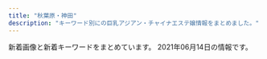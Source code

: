 ```yaml
---
title: "秋葉原・神田"
description: "キーワード別にの巨乳アジアン・チャイナエステ嬢情報をまとめました。"
---
```


新着画像と新着キーワードをまとめています。
2021年06月14日の情報です。

<DmmAffiliateIns />
<KeywordTable
  shops={
    [
    {
        "url": "http://yu-ai.work/",
        "img_links": [
            "http://yu-ai.work/img/st12.jpg",
            "http://yu-ai.work/img/sta23.jpg",
            "http://yu-ai.work/img/st012.jpg",
            "http://yu-ai.work/img/sta19.jpg",
            "http://yu-ai.work/img/st00022.jpg",
            "http://yu-ai.work/sp/img/tit.jpg",
            "http://yu-ai.work/sp/img/acc3.jpg",
            "http://yu-ai.work/sp/img/t-t.jpg",
            "http://yu-ai.work/sp/img/sta9.jpg",
            "http://yu-ai.work/img/sc23.jpg",
            "http://yu-ai.work/sp/img/nos.jpg",
            "http://yu-ai.work/img/sta20.jpg",
            "http://yu-ai.work/sp/img/t-s.jpg",
            "http://yu-ai.work/sp/img/sta26.jpg",
            "http://yu-ai.work/img/st26.jpg",
            "http://yu-ai.work/img/st25.jpg",
            "http://yu-ai.work/img/st018.jpg",
            "http://yu-ai.work/sp/img/acc1.jpg",
            "http://yu-ai.work/img/sta12.jpg",
            "http://yu-ai.work/img/sc24.jpg",
            "http://yu-ai.work/img/sta26.jpg",
            "http://yu-ai.work/img/st9.jpg",
            "http://yu-ai.work/img/sta24.jpg",
            "http://yu-ai.work/img/st22.jpg",
            "http://yu-ai.work/img/st20.jpg",
            "http://yu-ai.work/img/st019.jpg",
            "http://yu-ai.work/sp/img/t-o.jpg",
            "http://yu-ai.work/sp/img/time.jpg",
            "http://yu-ai.work/sp/img/tel.jpg",
            "http://yu-ai.work/img/st0018.jpg",
            "http://yu-ai.work/sp/img/add.jpg",
            "http://yu-ai.work/sp/img/sta19.jpg",
            "http://yu-ai.work/img/st19.jpg",
            "http://yu-ai.work/img/sc22.jpg",
            "http://yu-ai.work/img/sc20.jpg",
            "http://yu-ai.work/img/sta18.jpg",
            "http://yu-ai.work/img/st10.jpg",
            "http://yu-ai.work/sp/img/sys.jpg",
            "http://yu-ai.work/img/sc9.jpg",
            "http://yu-ai.work/sp/img/p18.jpg",
            "http://yu-ai.work/img/st020.jpg",
            "http://yu-ai.work/img/st09.jpg",
            "http://yu-ai.work/sp/img/sta25.jpg",
            "http://yu-ai.work/sp/img/p24.jpg",
            "http://yu-ai.work/sp/img/t-r.jpg",
            "http://yu-ai.work/img/st010.jpg",
            "http://yu-ai.work/img/sc19.jpg",
            "http://yu-ai.work/img/st0012.jpg",
            "http://yu-ai.work/img/sta9.jpg",
            "http://yu-ai.work/img/nos.jpg",
            "http://yu-ai.work/img/sc18.jpg",
            "http://yu-ai.work/sp/img/pc.jpg",
            "http://yu-ai.work/sp/img/t-a.jpg",
            "http://yu-ai.work/sp/img/sta20.jpg",
            "http://yu-ai.work/img/sta10.jpg",
            "http://yu-ai.work/sp/img/info.jpg",
            "http://yu-ai.work/img/head.jpg",
            "http://yu-ai.work/sp/img/p25.jpg",
            "http://yu-ai.work/img/st18.jpg",
            "http://yu-ai.work/img/acc3.jpg",
            "http://yu-ai.work/img/sta22.jpg",
            "http://yu-ai.work/sp/img/sta24.jpg",
            "http://yu-ai.work/img/fla.jpg",
            "http://yu-ai.work/img/st0022.jpg",
            "http://yu-ai.work/sp/img/pic.jpg",
            "http://yu-ai.work/img/sc12.jpg",
            "http://yu-ai.work/img/acc2.jpg",
            "http://yu-ai.work/img/st23.jpg",
            "http://yu-ai.work/sp/img/sta23.jpg",
            "http://yu-ai.work/img/sc26.jpg",
            "http://yu-ai.work/img/st022.jpg",
            "http://yu-ai.work/sp/img/sta10.jpg",
            "http://yu-ai.work/img/sta25.jpg",
            "http://yu-ai.work/sp/img/acc2.jpg",
            "http://yu-ai.work/img/acc1.jpg",
            "http://yu-ai.work/sp/img/sta22.jpg",
            "http://yu-ai.work/img/botton.jpg",
            "http://yu-ai.work/img/st24.jpg",
            "http://yu-ai.work/sp/img/cam.jpg",
            "http://yu-ai.work/img/men-es-ran.jpg",
            "http://yu-ai.work/sp/img/sta18.jpg",
            "http://yu-ai.work/img/sc10.jpg",
            "http://yu-ai.work/sp/img/botton.jpg",
            "http://yu-ai.work/sp/img/sta12.jpg",
            "http://yu-ai.work/img/sc25.jpg",
            "http://yu-ai.work/sp/img/p26.jpg",
            "http://yu-ai.work/img/st009.jpg"
        ],
        "keywords": {
            "86": 5,
            "84": 6,
            "C": 27,
            "D": 20,
            "85": 18,
            "87": 3,
            "F": 1,
            "89": 1,
            "E": 3
        },
        "station": "JR\u79cb\u8449\u539f\u99c5\u662d\u548c\u901a\u308a\u53e3",
        "name": "\u7652\u611b"
    },
    {
        "name": "Ainsel\u30fb\u30a8\u30a4\u30f3\u30bb\u30eb",
        "url": "http://ainsel.tyo.ac/",
        "keywords": {},
        "img_links": [],
        "station": "JR\u6d45\u8349\u6a4b\u99c5\u6771\u53e3"
    },
    {
        "keywords": {
            "88": 3,
            "E": 7,
            "86": 3,
            "87": 6,
            "C": 20,
            "85": 2,
            "D": 7,
            "84": 3
        },
        "url": "http://yume-massage.info/",
        "station": "\u6d45\u8349\u6a4b\u99c5",
        "img_links": [
            "http://yume-massage.info/sp/img/sys.jpg",
            "http://yume-massage.info/img/st8.jpg",
            "http://yume-massage.info/img/mo.png",
            "http://yume-massage.info/sp/img/p-9.jpg",
            "http://yume-massage.info/img/st6.jpg",
            "http://yume-massage.info/img/st7.jpg",
            "http://yume-massage.info/sp/img/info.jpg",
            "http://yume-massage.info/img/st2.jpg",
            "http://yume-massage.info/sp/img/time.jpg",
            "http://yume-massage.info/img/sta7.jpg",
            "http://yume-massage.info/sp/img/s8.jpg",
            "http://yume-massage.info/img/st9.jpg",
            "http://yume-massage.info/img/st5.jpg",
            "http://yume-massage.info/img/sta4.jpg",
            "http://yume-massage.info/img/st4.jpg",
            "http://yume-massage.info/img/st3.jpg",
            "http://yume-massage.info/sp/img/t-r.jpg",
            "http://yume-massage.info/sp/img/botton.jpg",
            "http://yume-massage.info/img/head.jpg",
            "http://yume-massage.info/sp/img/cam.jpg",
            "http://yume-massage.info/img/s9.jpg",
            "http://yume-massage.info/img/sta6.jpg",
            "http://yume-massage.info/sp/img/s1.jpg",
            "http://yume-massage.info/sp/img/t-t.jpg",
            "http://yume-massage.info/img/st06.jpg",
            "http://yume-massage.info/sp/img/t-a.jpg",
            "http://yume-massage.info/img/st1.jpg",
            "http://yume-massage.info/sp/img/p-6.jpg",
            "http://yume-massage.info/img/s7.jpg",
            "http://yume-massage.info/img/sta1.jpg",
            "http://yume-massage.info/img/s10.jpg",
            "http://yume-massage.info/img/r9.jpg",
            "http://yume-massage.info/img/botton.jpg",
            "http://yume-massage.info/img/s8.jpg",
            "http://yume-massage.info/img/s1.jpg",
            "http://yume-massage.info/img/nos.jpg",
            "http://yume-massage.info/sp/img/s9.jpg",
            "http://yume-massage.info/img/sta9.jpg",
            "http://yume-massage.info/sp/img/add.jpg",
            "http://yume-massage.info/img/s6.jpg",
            "http://yume-massage.info/sp/img/s10.jpg",
            "http://yume-massage.info/sp/img/tel.jpg",
            "http://yume-massage.info/img/sta10.jpg",
            "http://yume-massage.info/img/s4.jpg",
            "http://yume-massage.info/sp/img/p-10.jpg",
            "http://yume-massage.info/sp/img/pc.jpg",
            "http://yume-massage.info/sp/img/s4.jpg",
            "http://yume-massage.info/sp/img/t-s.jpg",
            "http://yume-massage.info/sp/img/s6.jpg",
            "http://yume-massage.info/img/head2.jpg",
            "http://yume-massage.info/sp/img/pic.jpg",
            "http://yume-massage.info/sp/img/s7.jpg",
            "http://yume-massage.info/img/sta8.jpg",
            "http://yume-massage.info/img/st10.jpg",
            "http://yume-massage.info/sp/img/kan.jpg",
            "http://yume-massage.info/img/xmas.png",
            "http://yume-massage.info/sp/img/tit.jpg",
            "http://yume-massage.info/sp/img/t-o.jpg",
            "http://yume-massage.info/img/kan.jpg",
            "http://yume-massage.info/sp/img/add2.jpg"
        ],
        "name": "\u5922"
    },
    {
        "name": "\u795e\u7530\u5b66\u5712",
        "keywords": {
            "89": 1,
            "C": 3,
            "88": 2,
            "87": 1,
            "D": 2,
            "90": 1
        },
        "img_links": [
            "http://junpuadmin.jpest.net/uploads/2021/03/3-1.jpeg",
            "http://junpuadmin.jpest.net/uploads/2021/03/2.jpeg",
            "http://junpuadmin.jpest.net/uploads/2021/04/553AF37D-7AB5-42D8-81C8-0BFF8A42C3A0-e1619497784482.jpeg",
            "http://junpuadmin.jpest.net/uploads/2021/03/5.jpeg",
            "http://junpuadmin.jpest.net/uploads/2021/03/641F6A7D-7990-40AA-AE7C-380F7849AD7D-e1617202823729.jpeg",
            "http://junpuadmin.jpest.net/uploads/2021/04/FF662B56-20CE-482B-9517-98A6DB2CC26A-e1619497814830.jpeg",
            "http://junpuadmin.jpest.net/uploads/2021/03/4.jpeg",
            "http://junpu.jpest.net/images/tt.jpg",
            "http://junpuadmin.jpest.net/uploads/2021/04/5958DE27-066A-4782-B520-C093141DC898.jpeg",
            "http://junpuadmin.jpest.net/uploads/2021/03/6.jpeg",
            "http://junpu.jpest.net/images/telhead.jpg",
            "http://junpu.jpest.net/images/tiao.jpg",
            "http://junpuadmin.jpest.net/uploads/2021/03/7.jpeg",
            "http://junpuadmin.jpest.net/uploads/2021/05/CA1470F1-778B-4224-B6DC-D7AEF7F2CD8C-e1620652051444.jpeg",
            "http://junpu.jpest.net/images/footer.jpg",
            "http://junpu.jpest.net/images/head.jpg",
            "http://junpuadmin.jpest.net/uploads/2021/05/7E5BBF8A-03C2-400D-ADFB-CD31D0419175-e1620651829966.jpeg",
            "http://junpu.jpest.net/images/r4.jpg",
            "http://junpuadmin.jpest.net/uploads/2021/05/523D3BC3-8159-4983-A1AB-E39505943B34-e1620651804304.jpeg",
            "http://junpu.jpest.net/images/sys.png",
            "http://junpu.jpest.net/images/telb1.jpg",
            "http://junpu.jpest.net/images/b1.jpg",
            "http://junpuadmin.jpest.net/uploads/2021/03/9D21D2BE-93E6-4BA6-A5ED-CE87FADAEED5-e1617202846703.jpeg"
        ],
        "station": "JR\u795e\u7530\u99c5\u5317\u53e3",
        "url": "http://junpu.jpest.net/"
    },
    {
        "img_links": [
            "https://mizuno-koi.com/wp-content/uploads/2021/05/45678976mizunoko.jpg",
            "https://mizuno-koi.com/wp-content/uploads/2021/05/8761iyashinoizumi.jpg",
            "https://mizuno-koi.com/wp-content/uploads/2019/12/21mizunoko.jpg",
            "https://mizuno-koi.com/wp-content/uploads/2021/06/2111mizunoko.jpg",
            "https://mizuno-koi.com/wp-content/themes/este/img/top-img01a.png",
            "https://mizuno-koi.com/wp-content/uploads/2019/12/121mizunoko.jpg",
            "https://mizuno-koi.com/wp-content/themes/este/img/top-img03.png",
            "https://mizuno-koi.com/wp-content/themes/este/img/1.jpg",
            "https://mizuno-koi.com/wp-content/uploads/2019/04/4567mizunoko.jpg",
            "https://mizuno-koi.com/wp-content/themes/este/img/top-img02e.png",
            "https://mizuno-koi.com/wp-content/themes/este/img/top-img01b.png",
            "https://mizuno-koi.com/wp-content/uploads/2019/12/345678976mizunoko.jpg",
            "https://mizuno-koi.com/wp-content/uploads/2021/05/87652178mizunoko.jpg",
            "https://mizuno-koi.com/wp-content/uploads/2020/01/211mizunoko.jpg",
            "https://mizuno-koi.com/wp-content/uploads/2021/03/9876543mizunoko.jpg",
            "https://mizuno-koi.com/wp-content/themes/este/img/3.jpg",
            "https://mizuno-koi.com/wp-content/uploads/2021/03/32121mizunoko.jpg",
            "https://mizuno-koi.com/wp-content/themes/este/img/2.jpg",
            "https://mizuno-koi.com/wp-content/uploads/2019/06/WechatIMG506.jpeg",
            "https://mizuno-koi.com/wp-content/themes/este/img/top-img01.png",
            "https://mizuno-koi.com/wp-content/uploads/2021/03/2111mizunoko.jpg",
            "https://mizuno-koi.com/wp-content/uploads/2021/03/897261mizunoko.jpg",
            "https://mizuno-koi.com/wp-content/themes/este/img/call.png",
            "https://mizuno-koi.com/wp-content/uploads/2019/12/21897mizunoko.jpg",
            "https://mizuno-koi.com/wp-content/themes/este/img/tel_header.png",
            "https://mizuno-koi.com/wp-content/themes/este/img/tel_footer.png",
            "https://mizuno-koi.com/wp-content/themes/este/img/4.jpg",
            "https://mizuno-koi.com/wp-content/themes/este/img/top-img04.png"
        ],
        "station": "JR\u795e\u7530\u99c5\u5357\u53e3",
        "keywords": {
            "D": 28,
            "E": 7,
            "C": 7
        },
        "url": "https://mizuno-koi.com/",
        "name": "\u6c34\u306e\u604b"
    },
    {
        "name": "\u30d1\u30f3\u30c0\u30de\u30c3\u30b5\u30fc\u30b8",
        "station": "JR\u79cb\u8449\u539f\u99c5\u662d\u548c\u901a\u308a\u53e3",
        "keywords": {},
        "img_links": [
            "https://yumegokochi1.com/_src/49451714/img20200920211111185467.png",
            "https://yumegokochi1.com/_src/49451710/gettyimages-1124713982.jpg",
            "https://yumegokochi1.com/_src/49451704/img20200921221149975618.png",
            "https://yumegokochi1.com/_src/49800727/1.jpg",
            "https://yumegokochi1.com/_src/49451694/img20200920141422782540.png",
            "https://yumegokochi1.com/_src/49451708/img20200921221149975618.png",
            "https://yumegokochi1.com/_src/55217505/2c753258-4b4a-4436-bb01-dddebc1a6933.jpg",
            "https://yumegokochi1.com/_src/49801147/1.jpg",
            "https://yumegokochi1.com/_src/49451751/s__37707790.jpg",
            "https://yumegokochi1.com/_src/53271233/hinamatsuri.png",
            "https://yumegokochi1.com/_src/49451706/img20200921221149975618.png",
            "https://yumegokochi1.com/_src/49451698/img20200920211111185467.png",
            "https://yumegokochi1.com/_src/49451762/9dfc3519-db15-4421-9d5a-72bca41cf758.jpg",
            "https://yumegokochi1.com/_src/49451739/s__37322773.jpg",
            "https://yumegokochi1.com/_src/55217511/0c95e25e-714f-4694-8eef-4c2b56b7b26d.jpg",
            "https://yumegokochi1.com/_src/49451712/gettyimages-1124713982.jpg",
            "https://yumegokochi1.com/_src/49451690/tel.png",
            "https://yumegokochi1.com/_src/55217503/426fd58b-9de8-45c4-a8e1-43f1d9723af9.jpg",
            "https://yumegokochi1.com/_src/55217501/6990384c-3515-4833-8cda-d2f79c2cc75a.jpg",
            "https://yumegokochi1.com/_src/55217509/1195bb54-42ae-4ce1-a948-abcf52be2a7c.jpg",
            "https://yumegokochi1.com/_src/55217507/214f3b06-7a93-4435-b67c-653f20247784.jpg",
            "https://yumegokochi1.com/_src/49451804/9dfc3519-db15-4421-9d5a-72bca41cf758.jpg",
            "https://yumegokochi1.com/_src/49451725/img20200920211111185467.png"
        ],
        "url": "https://yumegokochi1.com/"
    },
    {
        "station": "JR\u6d45\u8349\u6a4b\u99c5\u6771\u53e3",
        "keywords": {
            "C": 19,
            "87": 5,
            "D": 10,
            "86": 4,
            "85": 1,
            "F": 1,
            "84": 1
        },
        "url": "http://x-akb.info/",
        "name": "AKB",
        "img_links": [
            "http://x-akb.info/img/p-49.jpg",
            "http://x-akb.info/img/st44.jpg",
            "http://x-akb.info/img/p-35.jpg",
            "http://x-akb.info/img/p-46.jpg",
            "http://x-akb.info/img/st50.jpg",
            "http://x-akb.info/img/p-45.jpg",
            "http://x-akb.info/img/st0035.jpg",
            "http://x-akb.info/img/st34.jpg",
            "http://x-akb.info/img/st46.jpg",
            "http://x-akb.info/img/st42.jpg",
            "http://x-akb.info/img/st45.jpg",
            "http://x-akb.info/img/p-36.jpg",
            "http://x-akb.info/img/st36.jpg",
            "http://x-akb.info/img/nos.jpg",
            "http://x-akb.info/img/p-50.jpg",
            "http://x-akb.info/img/bottom.png",
            "http://x-akb.info/img/t1.jpg",
            "http://x-akb.info/img/mo.png",
            "http://x-akb.info/img/p-40.jpg",
            "http://x-akb.info/img/p-43.jpg",
            "http://asakusabashi.analytics.qlook.net/counter.png",
            "http://x-akb.info/img/st0043.jpg",
            "http://x-akb.info/img/st043.jpg",
            "http://x-akb.info/img/st49.jpg",
            "http://x-akb.info/img/t3.jpg",
            "http://x-akb.info/img/st40.jpg",
            "http://x-akb.info/img/t2.jpg",
            "http://x-akb.info/img/st35.jpg",
            "http://x-akb.info/img/st035.jpg",
            "http://x-akb.info/img/p-42.jpg",
            "http://x-akb.info/img/p-34.jpg",
            "http://x-akb.info/img/p-44.jpg"
        ]
    },
    {
        "station": "JR\u795e\u7530\u99c5\u6771\u53e3",
        "url": "http://k-cocoro.co/",
        "keywords": {
            "E": 2,
            "D": 3
        },
        "name": "COCORO",
        "img_links": [
            "http://k-cocoro.co/images/nei_01.png",
            "http://k-cocoro.co/images/itigo2.jpg",
            "http://k-cocoro.co/images/right_bottom.png",
            "http://k-cocoro.co/images/itigo1.jpg",
            "http://k-cocoro.co/images/shishu_01.jpg",
            "http://k-cocoro.co/images/001.jpg",
            "http://k-cocoro.co/images/girl_top.png",
            "http://k-cocoro.co/images/girl_03.png",
            "http://k-cocoro.co/images/pagetop.png",
            "http://k-cocoro.co/images/rika.jpg",
            "http://k-cocoro.co/images/shishu_03.jpg",
            "http://k-cocoro.co/images/tite-staff.png",
            "http://k-cocoro.co/images/remo.jpg",
            "http://k-cocoro.co/images/yui.jpg",
            "http://k-cocoro.co/images/mail.png",
            "http://k-cocoro.co/images/004.jpg",
            "http://k-cocoro.co/images/003.jpg",
            "http://k-cocoro.co/images/news_top.jpg",
            "http://k-cocoro.co/images/shishu_02.jpg",
            "http://k-cocoro.co/images/girl_01.png",
            "http://k-cocoro.co/images/002.jpg",
            "http://k-cocoro.co/images/tite-magazine.png",
            "http://k-cocoro.co/images/nei_03.png",
            "http://k-cocoro.co/images/s2.jpg",
            "http://k-cocoro.co/images/girlx_top.png",
            "http://k-cocoro.co/images/noimage.jpg",
            "http://k-cocoro.co/images/mya.jpg",
            "http://k-cocoro.co/images/yu.jpg",
            "http://k-cocoro.co/images/right_top.png",
            "http://k-cocoro.co/images/ss.jpg",
            "http://k-cocoro.co/images/grande.jpg"
        ]
    },
    {
        "url": "http://yuri.es-relax.info/",
        "name": "\u767e\u5408",
        "img_links": [
            "http://yuri.es-relax.info/gals/riri1.jpg",
            "http://yuri.es-relax.info/images/info3.png",
            "http://yuri.es-relax.info/images/nao1.jpg",
            "http://yuri.es-relax.info/images/info5.jpg",
            "http://yuri.es-relax.info/images/nana1.jpg",
            "http://yuri.es-relax.info/images/hana1.jpg",
            "http://yuri.es-relax.info/gals/mimi1.jpg",
            "http://yuri.es-relax.info/gals/yuki1.jpg",
            "http://yuri.es-relax.info/images/sayuri1.jpg",
            "http://yuri.es-relax.info/images/bg_header.jpg",
            "http://yuri.es-relax.info/images/yuyu1.jpg"
        ],
        "station": "JR\u795e\u7530\u99c5\u6771\u53e3",
        "keywords": {
            "D": 12,
            "88": 2,
            "86": 14
        }
    },
    {
        "keywords": {
            "88": 2,
            "86": 7,
            "87": 1,
            "F": 2,
            "D": 2,
            "E": 5,
            "G": 1
        },
        "name": "\u82b1\u6c34\u6728",
        "url": "http://xn--vckg5a9gugx77p8s4b.biz/",
        "img_links": [
            "http://xn--vckg5a9gugx77p8s4b.biz/images/cg091.jpg",
            "http://xn--vckg5a9gugx77p8s4b.biz/images/line.png",
            "http://xn--vckg5a9gugx77p8s4b.biz/images/cg051.jpg",
            "http://xn--vckg5a9gugx77p8s4b.biz/images/t3.jpg",
            "http://xn--vckg5a9gugx77p8s4b.biz/images/act.jpg",
            "http://xn--vckg5a9gugx77p8s4b.biz/images/ltb.jpg",
            "http://xn--vckg5a9gugx77p8s4b.biz/images/cg01.jpg",
            "http://xn--vckg5a9gugx77p8s4b.biz/images/t5.jpg",
            "http://xn--vckg5a9gugx77p8s4b.biz/images/ret1.jpg",
            "http://xn--vckg5a9gugx77p8s4b.biz/images/cg101.jpg",
            "http://xn--vckg5a9gugx77p8s4b.biz/images/no.png",
            "http://xn--vckg5a9gugx77p8s4b.biz/images/cg02.jpg",
            "http://xn--vckg5a9gugx77p8s4b.biz/images/t4.jpg",
            "http://xn--vckg5a9gugx77p8s4b.biz/images/m20.jpg",
            "http://xn--vckg5a9gugx77p8s4b.biz/images/m40.jpg",
            "http://xn--vckg5a9gugx77p8s4b.biz/images/cg04.jpg",
            "http://xn--vckg5a9gugx77p8s4b.biz/images/t1.jpg",
            "http://xn--vckg5a9gugx77p8s4b.biz/images/m10.jpg",
            "http://xn--vckg5a9gugx77p8s4b.biz/images/top.jpg",
            "http://xn--vckg5a9gugx77p8s4b.biz/images/cg03.jpg",
            "http://xn--vckg5a9gugx77p8s4b.biz/images/cg09.jpg",
            "http://xn--vckg5a9gugx77p8s4b.biz/images/cg07.jpg",
            "http://xn--vckg5a9gugx77p8s4b.biz/images/cg10.jpg",
            "http://xn--vckg5a9gugx77p8s4b.biz/images/cg08.jpg",
            "http://xn--vckg5a9gugx77p8s4b.biz/images/rot.jpg",
            "http://xn--vckg5a9gugx77p8s4b.biz/images/cg041.jpg",
            "http://xn--vckg5a9gugx77p8s4b.biz/images/ret.jpg",
            "http://xn--vckg5a9gugx77p8s4b.biz/images/t2.jpg",
            "http://xn--vckg5a9gugx77p8s4b.biz/images/cg061.jpg",
            "http://xn--vckg5a9gugx77p8s4b.biz/images/cg081.jpg",
            "http://xn--vckg5a9gugx77p8s4b.biz/images/cg05.jpg",
            "http://xn--vckg5a9gugx77p8s4b.biz/images/m30.jpg",
            "http://xn--vckg5a9gugx77p8s4b.biz/images/m60.jpg",
            "http://xn--vckg5a9gugx77p8s4b.biz/images/cg021.jpg",
            "http://xn--vckg5a9gugx77p8s4b.biz/images/cg06.jpg",
            "http://xn--vckg5a9gugx77p8s4b.biz/images/fla.jpg",
            "http://xn--vckg5a9gugx77p8s4b.biz/images/lab.jpg",
            "http://xn--vckg5a9gugx77p8s4b.biz/images/m50.jpg"
        ],
        "station": "JR\u79cb\u8449\u539f\u99c5\u662d\u548c\u901a\u308a\u53e3"
    },
    {
        "keywords": {
            "88": 4,
            "85": 9,
            "D": 10,
            "H": 1,
            "87": 6,
            "86": 4,
            "C": 26,
            "F": 4,
            "E": 2,
            "91": 3
        },
        "name": "\u5143\u6c17\u5802\uff5e\u3052\u3093\u304d\u3069\u3046\uff5e",
        "url": "http://genkidou.work/",
        "station": "JR\u795e\u7530\u99c5\u897f\u53e3",
        "img_links": [
            "http://genkidou.work/sp/img/acc5.jpg",
            "http://genkidou.work/img/botton.jpg",
            "http://genkidou.work/sp/img/st11.jpg",
            "http://genkidou.work/sp/img/tit.jpg",
            "http://genkidou.work/img/sta28.jpg",
            "http://genkidou.work/sp/img/st6.jpg",
            "http://genkidou.work/img/sta27.jpg",
            "http://genkidou.work/img/sta30.jpg",
            "http://genkidou.work/sp/img/acc1.jpg",
            "http://genkidou.work/img/sta23.jpg",
            "http://genkidou.work/sp/img/st20.jpg",
            "http://genkidou.work/sp/img/time.jpg",
            "http://genkidou.work/sp/img/botton.jpg",
            "http://genkidou.work/img/sta6.jpg",
            "http://genkidou.work/sp/img/koko_234x60.png",
            "http://genkidou.work/img/s2.jpg",
            "http://genkidou.work/img/sta10.jpg",
            "http://genkidou.work/img/st22.jpg",
            "http://genkidou.work/img/koko_468x60.png",
            "http://genkidou.work/sp/img/t-t.jpg",
            "http://genkidou.work/sp/img/st30.jpg",
            "http://genkidou.work/sp/img/acc3.jpg",
            "http://genkidou.work/img/s5.jpg",
            "http://genkidou.work/img/fla-3.jpg",
            "http://genkidou.work/img/body2.jpg",
            "http://genkidou.work/img/fla.jpg",
            "http://genkidou.work/img/acc1.jpg",
            "http://genkidou.work/img/st30.jpg",
            "http://genkidou.work/sp/img/acc2.jpg",
            "http://genkidou.work/sp/img/t-s.jpg",
            "http://genkidou.work/img/mo.png",
            "http://genkidou.work/img/sta22.jpg",
            "http://genkidou.work/img/st16.jpg",
            "http://genkidou.work/img/st2.jpg",
            "http://genkidou.work/img/st0011.jpg",
            "http://genkidou.work/img/acc3.jpg",
            "http://genkidou.work/img/s1.jpg",
            "http://genkidou.work/sp/img/t-a.jpg",
            "http://genkidou.work/sp/img/t-r.jpg",
            "http://genkidou.work/sp/img/cam.jpg",
            "http://genkidou.work/img/acc6.jpg",
            "http://genkidou.work/sp/img/st23.jpg",
            "http://genkidou.work/img/s4.jpg",
            "http://genkidou.work/sp/img/sch.jpg",
            "http://genkidou.work/img/acc2.jpg",
            "http://genkidou.work/sp/img/p28.jpg",
            "http://genkidou.work/img/nos.jpg",
            "http://genkidou.work/sp/img/add.jpg",
            "http://genkidou.work/img/st010.jpg",
            "http://genkidou.work/img/sta11.jpg",
            "http://genkidou.work/sp/img/p27.jpg",
            "http://genkidou.work/img/acc4.jpg",
            "http://genkidou.work/sp/img/st10.jpg",
            "http://genkidou.work/sp/img/sys.jpg",
            "http://genkidou.work/sp/img/st28.jpg",
            "http://genkidou.work/img/st27.jpg",
            "http://genkidou.work/img/st6.jpg",
            "http://genkidou.work/sp/img/t-o.jpg",
            "http://genkidou.work/sp/img/st2.jpg",
            "http://genkidou.work/sp/img/st16.jpg",
            "http://genkidou.work/img/sta20.jpg",
            "http://genkidou.work/img/fla-1.jpg",
            "http://genkidou.work/img/head.jpg",
            "http://genkidou.work/img/fla-2.jpg",
            "http://genkidou.work/img/acc5.jpg",
            "http://genkidou.work/sp/img/info.jpg",
            "http://genkidou.work/sp/img/acc4.jpg",
            "http://genkidou.work/sp/img/acc6.jpg",
            "http://genkidou.work/img/st28.jpg",
            "http://genkidou.work/sp/img/pic.jpg",
            "http://genkidou.work/sp/img/st22.jpg",
            "http://genkidou.work/img/sta2.jpg",
            "http://genkidou.work/sp/img/p10.jpg",
            "http://genkidou.work/img/sta16.jpg",
            "http://genkidou.work/img/st20.jpg",
            "http://genkidou.work/img/st23.jpg",
            "http://genkidou.work/sp/img/pc.jpg",
            "http://genkidou.work/sp/img/st27.jpg",
            "http://genkidou.work/img/st011.jpg",
            "http://genkidou.work/sp/img/tel.jpg"
        ]
    },
    {
        "name": "\u5065\u5eb7\u574a",
        "img_links": [
            "http://kenkoubo.link/wp-content/themes/template-salon2/images/05.jpg",
            "http://kenkoubo.link/wp-content/themes/template-salon2/images/camp-bnr3.png",
            "http://kenkoubo.link/wp-content/uploads/2017/03/05.jpg",
            "http://kenkoubo.link/wp-content/uploads/2021/03/ayaka_01-250x375.jpeg",
            "http://kenkoubo.link/wp-content/uploads/2017/03/08-250x375.jpg",
            "http://kenkoubo.link/wp-content/themes/template-salon2/images/info.png",
            "http://kenkoubo.link/wp-content/uploads/2017/03/03-1-250x375.jpg",
            "http://kenkoubo.link/wp-content/uploads/2017/03/05-1-250x375.jpg",
            "http://kenkoubo.link/wp-content/uploads/2021/03/ayaka_01-900x1201.jpeg",
            "http://es-tsudanuma.com/wp-content/uploads/2016/10/massage-de_88_31.jpg",
            "https://www.mens-anavi.com/img/mens-esthe1.png",
            "http://kenkoubo.link/wp-content/uploads/2019/05/rin_image_1_syusei-900x1600.jpeg",
            "http://kenkoubo.link/wp-content/themes/template-salon2/images/camp-bnr4.png",
            "http://kenkoubo.link/wp-content/uploads/2019/05/ai_image_1_syusei-900x1600.jpeg",
            "http://kenkoubo.link/wp-content/themes/template-salon2/images/info2.png",
            "http://kenkoubo.link/wp-content/uploads/2021/03/ayaka_4.jpeg",
            "http://kenkoubo.link/wp-content/themes/template-salon2/images/03.jpg",
            "http://kenkoubo.link/wp-content/themes/template-salon2/images/pickup-frame.png",
            "http://kenkoubo.link/wp-content/uploads/2020/11/yuko_image_syusei-1.jpg",
            "http://kenkoubo.link/wp-content/uploads/2017/03/09.jpg",
            "http://kenkoubo.link/wp-content/themes/template-salon2/images/08.jpg",
            "http://kenkoubo.link/wp-content/uploads/2017/03/03-1.jpg",
            "http://kenkoubo.link/wp-content/themes/template-salon2/images/camp-bnr2.png",
            "http://kenkoubo.link/wp-content/themes/template-salon2/images/pickup-ttl.png",
            "http://kenkoubo.link/wp-content/themes/template-salon2/images/slider1.jpg",
            "http://kenkoubo.link/wp-content/uploads/2017/03/05a.jpg",
            "http://kenkoubo.link/wp-content/themes/template-salon2/images/telm.png",
            "http://kenkoubo.link/wp-content/uploads/2019/05/ai_image_1_syusei-250x375.jpeg",
            "http://kenkoubo.link/wp-content/uploads/2017/03/07-1.jpg",
            "http://kenkoubo.link/wp-content/uploads/2017/03/08.jpg",
            "http://kenkoubo.link/wp-content/uploads/2017/03/05-1.jpg",
            "http://kenkoubo.link/wp-content/uploads/2021/03/ayaka_4-300x400.jpeg",
            "http://kenkoubo.link/wp-content/uploads/2019/05/rin_image_1_syusei-250x375.jpeg",
            "http://kenkoubo.link/wp-content/themes/template-salon2/images/news-ttl.png",
            "http://kenkoubo.link/wp-content/themes/template-salon2/images/camp-bnr.png",
            "http://kenkoubo.link/wp-content/uploads/2020/11/yuko_image_syusei-1-250x375.jpg",
            "http://kenkoubo.link/wp-content/uploads/2017/03/08-2.jpg",
            "http://kenkoubo.link/wp-content/uploads/2017/03/08a.jpg"
        ],
        "url": "http://kenkoubo.link",
        "station": "JR\u795e\u7530\u99c5\u5317\u53e3",
        "keywords": {
            "85": 2,
            "90": 2,
            "88": 4,
            "89": 4,
            "D": 6,
            "86": 2,
            "C": 8
        }
    },
    {
        "name": "\u6e29",
        "keywords": {
            "C": 33,
            "F": 39,
            "\u4e73": 7,
            "\u5de8\u4e73": 7
        },
        "img_links": [
            "https://kanda-on.work/images/st/st_rio.jpg",
            "https://kanda-on.work/images/top_campaign.jpg",
            "https://kanda-on.work/images/st/st_akira.jpg",
            "https://kanda-on.work/images/top2.png",
            "https://kanda-on.work/images/st/st_rara.jpg",
            "https://kanda-on.work/images/st/st_mika2.jpg",
            "https://kanda-on.work/images/st/st_ruka.jpg",
            "https://kanda-on.work/images/st/st_ruru.jpg",
            "https://kanda-on.work/images/st/st_yuzuki.jpg",
            "https://kanda-on.work/images/st/st_koko.jpg",
            "https://kanda-on.work/images/st/st_arisa.jpg",
            "https://kanda-on.work/images/top.png",
            "https://kanda-on.work/images/st/st_mina.jpg",
            "https://kanda-on.work/images/st/st_kiki.jpg",
            "https://kanda-on.work/images/st/st_natsuko.jpg",
            "https://kanda-on.work/images/st/st_moe.jpg",
            "https://kanda-on.work/images/st/st_mika.jpg",
            "https://kanda-on.work/images/st/st_kana.jpg",
            "https://kanda-on.work/images/st/st_rara2.jpg",
            "https://kanda-on.work/images/st/st_yuki.jpg",
            "https://kanda-on.work/images/st/st_ayumi.jpg",
            "https://kanda-on.work/images/st/st_miki.jpg",
            "https://kanda-on.work/images/st/st_kaori.jpg",
            "https://kanda-on.work/images/top_campaign_bottom.jpg",
            "https://kanda-on.work/images/st/st_lemon.jpg",
            "https://kanda-on.work/images/st/st_saya.jpg",
            "https://kanda-on.work/images/st/st_ringo.jpg",
            "https://kanda-on.work/images/st/st_haruka.jpg",
            "https://kanda-on.work/images/st/st_yuumi.jpg",
            "https://kanda-on.work/images/st/st_yuri.jpg"
        ],
        "station": "JR\u795e\u7530\u99c5\u897f\u53e3",
        "url": "https://kanda-on.work/"
    },
    {
        "station": "JR\u795e\u7530\u99c5\u6771\u53e3",
        "name": "\u604b\u306e\u82b1",
        "url": "http://kaede.tyo.cm/",
        "img_links": [
            "http://kaede.tyo.cm/photos/sites/15/2019/05/2019051510502494.jpg",
            "http://kaede.tyo.cm/photos/sites/15/2018/04/2018042103445537.jpg",
            "http://kaede.tyo.cm/photos/sites/15/2019/07/2019072310543855.jpg",
            "http://kaede.tyo.cm/photos/sites/15/2020/03/2020031613344696.jpg",
            "http://kaede.tyo.cm/photos/sites/15/2018/07/2018070602462928.jpg",
            "http://kaede.tyo.cm/images/room4.jpg",
            "http://kaede.tyo.cm/images/top.png",
            "http://kaede.tyo.cm/photos/sites/15/2018/01/2018013009203349.jpg",
            "http://kaede.tyo.cm/images/n3.png",
            "http://kaede.tyo.cm/images/s1.png",
            "http://kaede.tyo.cm/photos/sites/15/2017/11/2017112902394723.jpg",
            "http://kaede.tyo.cm/photos/sites/15/2019/08/201908031036100.jpg",
            "http://kaede.tyo.cm/photos/sites/15/2018/12/2018122510575438.jpg",
            "http://kaede.tyo.cm/photos/sites/15/2017/05/10.jpg",
            "http://kaede.tyo.cm/photos/sites/15/2019/08/201908021145272.jpg",
            "http://kaede.tyo.cm/photos/sites/15/2018/05/2018052602053211.jpg",
            "http://kaede.tyo.cm/photos/sites/15/2019/11/2019110102312976.jpg",
            "http://kaede.tyo.cm/images/s_news.png",
            "http://kaede.tyo.cm/images/room1.jpg",
            "http://kaede.tyo.cm/photos/sites/15/2018/03/2018032208244424.jpg",
            "http://kaede.tyo.cm/images/n1.jpg",
            "http://kaede.tyo.cm/photos/sites/15/2019/07/2019072218445895.jpg",
            "http://kaede.tyo.cm/images/s3.png",
            "http://kaede.tyo.cm/images/room3.jpg",
            "http://kaede.tyo.cm/photos/sites/15/2020/08/2020081913203996.jpg",
            "http://kaede.tyo.cm/photos/sites/15/2018/12/2018122510562151.jpg",
            "http://kaede.tyo.cm/images/s_staff.jpg",
            "http://kaede.tyo.cm/photos/sites/15/2018/03/2018031401333199.jpg",
            "http://kaede.tyo.cm/photos/sites/15/2017/04/03.jpg",
            "http://kaede.tyo.cm/photos/sites/15/2018/09/2018090301232862.jpg",
            "http://kaede.tyo.cm/images/mobile.png",
            "http://kaede.tyo.cm/images/room2.jpg",
            "http://kaede.tyo.cm/photos/sites/15/2018/06/2018060802410544.jpg",
            "http://kaede.tyo.cm/photos/sites/15/2019/01/2019012110352218.jpg",
            "http://kaede.tyo.cm/photos/sites/15/2017/04/8.jpg",
            "http://kaede.tyo.cm/photos/sites/15/2019/09/2019092410360674.jpg",
            "http://kaede.tyo.cm/photos/sites/15/2017/04/st4.jpg",
            "http://kaede.tyo.cm/photos/sites/15/2017/05/05.jpg",
            "http://kaede.tyo.cm/photos/sites/15/2017/12/2017121802123582.jpg",
            "http://kaede.tyo.cm/photos/sites/15/2018/09/2018092310253191.jpg",
            "http://kaede.tyo.cm/photos/sites/15/2018/07/201807050359241.jpg",
            "http://kaede.tyo.cm/photos/sites/15/2017/05/1.jpg",
            "http://kaede.tyo.cm/photos/sites/15/2018/12/2018122110282270.jpg",
            "http://kaede.tyo.cm/photos/sites/15/2018/10/2018101210462259.jpg",
            "http://kaede.tyo.cm/photos/sites/15/2019/11/2019110102312566.jpg",
            "http://kaede.tyo.cm/photos/sites/15/2018/07/2018071202180120.jpg",
            "http://kaede.tyo.cm/photos/sites/15/2018/12/2018122811325315.jpg",
            "http://kaede.tyo.cm/photos/sites/15/2017/03/298510852981895493.jpg",
            "http://kaede.tyo.cm/photos/sites/15/2017/07/\u5fae\u4fe1\u56fe\u7247_20170731133036.jpg",
            "http://kaede.tyo.cm/images/s_pick.png"
        ],
        "keywords": {
            "F": 1,
            "87": 5,
            "C": 2,
            "E": 4,
            "88": 2,
            "D": 21,
            "90": 1,
            "\u4e73": 1,
            "84": 2,
            "86": 13,
            "85": 5
        }
    },
    {
        "keywords": {
            "E": 4,
            "87": 4,
            "F": 2,
            "D": 14,
            "86": 12,
            "88": 2,
            "85": 8,
            "C": 38
        },
        "name": "\u8776",
        "station": "JR\u795e\u7530\u99c5\u897f\u53e3",
        "url": "http://chou-massage.work/",
        "img_links": [
            "http://chou-massage.work/img/acc.jpg",
            "http://chou-massage.work/sp/img/st15.jpg",
            "http://chou-massage.work/sp/img/acc.jpg",
            "http://chou-massage.work/sp/img/sta14.jpg",
            "http://chou-massage.work/img/fla-3.jpg",
            "http://chou-massage.work/sp/img/st12.jpg",
            "http://chou-massage.work/img/fla-1.jpg",
            "http://chou-massage.work/sp/img/sta1.jpg",
            "http://chou-massage.work/sp/img/st3.jpg",
            "http://chou-massage.work/img/st18.jpg",
            "http://chou-massage.work/sp/img/sta4.jpg",
            "http://chou-massage.work/img/botton.jpg",
            "http://chou-massage.work/sp/img/sta3.jpg",
            "http://chou-massage.work/img/st4.jpg",
            "http://chou-massage.work/sp/img/koko_468x60.png",
            "http://chou-massage.work/sp/img/st1.jpg",
            "http://chou-massage.work/img/sta2.jpg",
            "http://chou-massage.work/sp/img/mo.png",
            "http://chou-massage.work/img/sta1.jpg",
            "http://chou-massage.work/sp/img/st18.jpg",
            "http://chou-massage.work/sp/img/st14.jpg",
            "http://chou-massage.work/sp/img/st7.jpg",
            "http://chou-massage.work/img/koko_468x60.png",
            "http://chou-massage.work/img/st15.jpg",
            "http://chou-massage.work/img/sta3.jpg",
            "http://chou-massage.work/img/st7.jpg",
            "http://chou-massage.work/img/fla-2.jpg",
            "http://chou-massage.work/sp/img/sta12.jpg",
            "http://chou-massage.work/img/sta14.jpg",
            "http://chou-massage.work/img/st1.jpg",
            "http://chou-massage.work/img/sta12.jpg",
            "http://chou-massage.work/img/st2.jpg",
            "http://chou-massage.work/img/sta18.jpg",
            "http://chou-massage.work/sp/img/st4.jpg",
            "http://chou-massage.work/img/sta7.jpg",
            "http://chou-massage.work/sp/img/sta7.jpg",
            "http://chou-massage.work/img/sta15.jpg",
            "http://chou-massage.work/sp/img/sta18.jpg",
            "http://chou-massage.work/sp/img/fla-2.jpg",
            "http://chou-massage.work/img/mo.png",
            "http://chou-massage.work/sp/img/sta2.jpg",
            "http://chou-massage.work/sp/img/sta15.jpg",
            "http://chou-massage.work/img/st12.jpg",
            "http://chou-massage.work/sp/img/fla-1.jpg",
            "http://chou-massage.work/img/st14.jpg",
            "http://chou-massage.work/sp/img/botton.jpg",
            "http://chou-massage.work/img/sta4.jpg",
            "http://chou-massage.work/sp/img/fla-3.jpg",
            "http://chou-massage.work/img/st3.jpg",
            "http://chou-massage.work/sp/img/st2.jpg"
        ]
    },
    {
        "station": "JR\u795e\u7530\u99c5\u5317\u53e3",
        "name": "\u795e\u7530\u3089\u304f\u697d",
        "img_links": [
            "http://kanda.msa.jp/images/gallery/gallery_3.jpg",
            "http://kanda.msa.jp/images/gallery/gallery_2.jpg",
            "http://kanda.msa.jp/images/gallery/gallery_d.jpg",
            "http://kanda.msa.jp/images/staff_image/staff_05.jpg",
            "http://kanda.msa.jp/images/home/indnx_re.jpg",
            "http://kanda.msa.jp/images/staff_image/staff_06.jpg",
            "http://kanda.msa.jp/images/index_btm.jpg",
            "http://kanda.msa.jp/images/gallery/gallery_a.jpg",
            "http://kanda.msa.jp/images/top/top_05.jpg",
            "http://kanda.msa.jp/images/gallery/gallery_1.jpg",
            "http://kanda.msa.jp/images/staff_image/staff_02.jpg",
            "http://kanda.msa.jp/images/home/indnx_phone.jpg",
            "http://kanda.msa.jp/images/home/QR.png",
            "http://kanda.msa.jp/images/top/top_01.jpg",
            "http://kanda.msa.jp/images/staff_image/staff_03.jpg",
            "http://kanda.msa.jp/images/gallery/gallery_c.jpg",
            "http://kanda.msa.jp/images/top/top_08.png",
            "http://kanda.msa.jp/images/home/indnx_sale.png",
            "http://kanda.msa.jp/images/gallery/gallery_b.jpg",
            "http://kanda.msa.jp/images/top/top_04.jpg",
            "http://kanda.msa.jp/images/home/top.jpg",
            "http://kanda.msa.jp/images/top/top_03.jpg",
            "http://kanda.msa.jp/images/home/indnx_qr.jpg",
            "http://kanda.msa.jp/images/top/top_02.jpg",
            "http://kanda.msa.jp/images/gallery/gallery_4.jpg",
            "http://kanda.msa.jp/images/staff_image/staff_01.jpg",
            "http://kanda.msa.jp/images/top/top_06.jpg",
            "http://kanda.msa.jp/images/flash_b.jpg",
            "http://kanda.msa.jp/images/flash_a.jpg"
        ],
        "keywords": {},
        "url": "http://kanda.msa.jp/"
    },
    {
        "name": "\u8336\u8336",
        "keywords": {
            "C": 18,
            "F": 12,
            "D": 9,
            "\u7206\u4e73": 3,
            "G": 4,
            "E": 3,
            "\u80f8": 1,
            "\u5de8\u4e73": 2,
            "\u4e73": 5
        },
        "station": "\u795e\u7530\u99c5\u897f\u53e3",
        "img_links": [
            "http://esute-kanda.tokyo/images/st/st_moka.jpg",
            "http://esute-kanda.tokyo/images/st/st_kokona.jpg",
            "http://esute-kanda.tokyo/images/st/st_ayaka.jpg",
            "http://esute-kanda.tokyo/images/st/st_mitsu.jpg",
            "http://esute-kanda.tokyo/images/st/st_riri.jpg",
            "http://esute-kanda.tokyo/images/st/st_nanami.jpg",
            "http://esute-kanda.tokyo/images/st/st_yuki.jpg",
            "http://esute-kanda.tokyo/images/top2.png",
            "http://esute-kanda.tokyo/images/st/st_mariko.jpg",
            "http://esute-kanda.tokyo/images/st/st_suzu.jpg",
            "http://esute-kanda.tokyo/images/st/st_neko.jpg",
            "http://esute-kanda.tokyo/images/st/st_sara.jpg",
            "http://esute-kanda.tokyo/images/st/st_ryo.jpg",
            "http://esute-kanda.tokyo/images/st/st_jennie.jpg",
            "http://esute-kanda.tokyo/images/access/ac_photo.jpg",
            "http://esute-kanda.tokyo/images/st/st_rui2.jpg",
            "http://esute-kanda.tokyo/images/st/st_riko.jpg",
            "http://esute-kanda.tokyo/images/st/st_jennie2.jpg",
            "http://esute-kanda.tokyo/images/st/st_yuuka.jpg",
            "http://esute-kanda.tokyo/images/st/st_nono.jpg",
            "http://esute-kanda.tokyo/images/st/st_kanon.jpg",
            "http://esute-kanda.tokyo/images/top.png",
            "http://esute-kanda.tokyo/images/st/st_ran.jpg",
            "http://esute-kanda.tokyo/images/st/st_yuyu.jpg",
            "http://esute-kanda.tokyo/images/st/st_ringo.jpg",
            "http://esute-kanda.tokyo/images/st/st_melon.jpg",
            "http://esute-kanda.tokyo/images/st/st_mao.jpg"
        ],
        "url": "http://esute-kanda.tokyo/"
    },
    {
        "name": "\u5c11\u5973\u5b66\u5712",
        "img_links": [
            "http://gakuenadmin.jpest.net/uploads/2021/04/2021042704474970.jpeg",
            "http://gakuen.jpest.net/images/c8.jpg",
            "http://gakuenadmin.jpest.net/uploads/2021/05/2021051012493374-e1620650985115.jpeg",
            "http://gakuenadmin.jpest.net/uploads/2021/02/2021021404543031.jpg",
            "http://gakuen.jpest.net/images/c1.jpg",
            "http://gakuen.jpest.net/images/c2.jpg",
            "http://gakuenadmin.jpest.net/uploads/2021/04/2021042704442715-e1619498692111.jpeg",
            "http://gakuen.jpest.net/images/c4.jpg",
            "http://gakuen.jpest.net/images/c10.jpg",
            "http://gakuenadmin.jpest.net/uploads/2020/11/g4.jpg",
            "http://gakuenadmin.jpest.net/uploads/2021/04/2021042704423988.jpeg",
            "http://gakuen.jpest.net/images/tel.png",
            "http://gakuenadmin.jpest.net/uploads/2021/03/2021032214491843-e1616424582330.jpeg",
            "http://gakuenadmin.jpest.net/uploads/2020/11/2020111905172382.jpeg",
            "http://gakuenadmin.jpest.net/uploads/2021/01/2021013104085726.jpg",
            "http://gakuenadmin.jpest.net/uploads/2021/02/2021021405363587.jpeg",
            "http://gakuen.jpest.net/images/c7.jpg",
            "http://gakuenadmin.jpest.net/uploads/2021/06/2021060914292026-e1623248971419.jpeg",
            "http://gakuen.jpest.net/images/c6.jpg",
            "http://gakuenadmin.jpest.net/uploads/2020/11/202011170741460-e1613281451949.jpg",
            "http://gakuenadmin.jpest.net/uploads/2020/11/2020111905143846-e1619439547290.jpeg",
            "http://gakuen.jpest.net/images/c5.jpg",
            "http://gakuen.jpest.net/images/c9.jpg",
            "http://gakuenadmin.jpest.net/uploads/2021/05/2021051012490765-e1620650958463.jpeg",
            "http://gakuenadmin.jpest.net/uploads/2020/11/2020111707403491.jpg",
            "http://gakuenadmin.jpest.net/uploads/2021/01/2021013104094765.jpg",
            "http://gakuen.jpest.net/images/c3.jpg"
        ],
        "url": "http://gakuen.jpest.net/",
        "station": "JR\u79cb\u8449\u539f\u99c5\u662d\u548c\u901a\u308a\u53e3",
        "keywords": {
            "88": 1,
            "E": 1,
            "89": 2,
            "C": 1,
            "F": 1
        }
    },
    {
        "keywords": {
            "84": 1
        },
        "url": "http://www.asakusabashi-est.xyz/",
        "img_links": [
            "http://www.asakusabashi-est.xyz/images/shop/zi3.png",
            "http://www.asakusabashi-est.xyz/images/nav/lanmu-t-st.jpg",
            "http://www.asakusabashi-est.xyz/images/index-aridel_02.jpg",
            "http://www.asakusabashi-est.xyz/images/top/t2.jpg",
            "http://www.asakusabashi-est.xyz/images/shop/zi4.png",
            "http://www.asakusabashi-est.xyz/images/staff/akira.jpg",
            "http://www.asakusabashi-est.xyz/images/staff/6.jpg",
            "http://www.asakusabashi-est.xyz/images/top/t3.jpg",
            "http://www.asakusabashi-est.xyz/images/index-aridel_24.jpg",
            "http://www.asakusabashi-est.xyz/images/top/t3.png",
            "http://www.asakusabashi-est.xyz/images/shop/zi.png",
            "http://www.asakusabashi-est.xyz/images/index-aridel_18.jpg",
            "http://www.asakusabashi-est.xyz/images/idnex-down/index-down-if_05.jpg",
            "http://www.asakusabashi-est.xyz/images/staff/2/moro/moro.jpg",
            "http://www.asakusabashi-est.xyz/images/index-aridel_20.jpg",
            "http://www.asakusabashi-est.xyz/images/idnex-down/index-down-if_12.jpg",
            "http://www.asakusabashi-est.xyz/images/staff/4/4.jpg",
            "http://www.asakusabashi-est.xyz/images/shop/zi2.png",
            "http://www.asakusabashi-est.xyz/images/staff/4/3.jpg",
            "http://www.asakusabashi-est.xyz/images/index-aridel_07.jpg",
            "http://www.asakusabashi-est.xyz/images/idnex-down/index-down-if_07.jpg",
            "http://www.asakusabashi-est.xyz/images/index-aridel_10.jpg",
            "http://www.asakusabashi-est.xyz/images/sys/lanmu-zi-s7.png",
            "http://www.asakusabashi-est.xyz/images/idnex-down/index-down-if_03.jpg",
            "http://www.asakusabashi-est.xyz/images/nav/lanmu-t-job.jpg",
            "http://www.asakusabashi-est.xyz/images/staff/4/2.jpg",
            "http://www.asakusabashi-est.xyz/images/nav/lanmu-t-sys.jpg"
        ],
        "name": "Oualia\u30fb\u30af\u30aa\u30ea\u30a2",
        "station": "JR\u6d45\u8349\u6a4b\u99c5\u6771\u53e3"
    },
    {
        "name": "\u96a0\u308c\u5bb6",
        "url": "http://jasmine-massage.info/",
        "station": "JR\u79cb\u8449\u539f\u99c5\u662d\u548c\u901a\u308a\u53e3",
        "img_links": [
            "http://jasmine-massage.info/img/mo.png",
            "http://jasmine-massage.info/i/img/st218.jpg",
            "http://jasmine-massage.info/img/nos.jpg",
            "http://jasmine-massage.info/i/img/r2.jpg",
            "http://jasmine-massage.info/img/botton.jpg",
            "http://jasmine-massage.info/img/s213.jpg",
            "http://jasmine-massage.info/i/img/sta213.jpg",
            "http://jasmine-massage.info/img/head.jpg",
            "http://jasmine-massage.info/i/img/r4.jpg",
            "http://jasmine-massage.info/i/img/sta214.jpg",
            "http://jasmine-massage.info/i/img/r3.jpg",
            "http://jasmine-massage.info/img/s214.jpg",
            "http://jasmine-massage.info/img/s218.jpg",
            "http://jasmine-massage.info/img/st218.jpg",
            "http://jasmine-massage.info/img/sta213.jpg",
            "http://jasmine-massage.info/img/st213.jpg",
            "http://jasmine-massage.info/img/sj.jpg",
            "http://jasmine-massage.info/i/img/sta218.jpg",
            "http://jasmine-massage.info/img/st214.jpg",
            "http://jasmine-massage.info/img/sta218.jpg",
            "http://jasmine-massage.info/i/img/r1.jpg",
            "http://jasmine-massage.info/img/sta214.jpg"
        ],
        "keywords": {
            "D": 3,
            "C": 14,
            "85": 4,
            "86": 3
        }
    },
    {
        "name": "\u604b\u306e\u65e5",
        "station": "JR\u795e\u7530\u99c5\u6771\u53e3",
        "img_links": [
            "http://esthe-aroma.pink/img/cg011.jpg",
            "http://esthe-aroma.pink/img/top.jpg",
            "http://esthe-aroma.pink/img/m20.jpg",
            "http://esthe-aroma.pink/img/m60.jpg",
            "http://esthe-aroma.pink/img/m10.jpg",
            "http://esthe-aroma.pink/img/cg01.jpg",
            "http://esthe-aroma.pink/img/cg021.jpg",
            "http://esthe-aroma.pink/img/fla.jpg",
            "http://esthe-aroma.pink/img/no.png",
            "http://esthe-aroma.pink/img/m5.jpg",
            "http://esthe-aroma.pink/img/m30.jpg",
            "http://esthe-aroma.pink/img/m6.jpg",
            "http://esthe-aroma.pink/img/m1.jpg",
            "http://esthe-aroma.pink/img/m3.jpg",
            "http://esthe-aroma.pink/img/cg04.jpg",
            "http://esthe-aroma.pink/img/m4.jpg",
            "http://esthe-aroma.pink/img/cg03.jpg",
            "http://esthe-aroma.pink/img/stan.png",
            "http://esthe-aroma.pink/img/cg05.jpg",
            "http://esthe-aroma.pink/img/noo.png",
            "http://esthe-aroma.pink/img/cg02.jpg",
            "http://esthe-aroma.pink/img/cg07.jpg",
            "http://esthe-aroma.pink/img/cg06.jpg",
            "http://esthe-aroma.pink/img/m2.jpg"
        ],
        "keywords": {
            "C": 2,
            "E": 1,
            "86": 4,
            "87": 1,
            "D": 4,
            "85": 2
        },
        "url": "http://esthe-aroma.pink/"
    },
    {
        "img_links": [
            "https://love-garden.jp/img/about/akasuri.png",
            "https://love-garden.jp/wp-content/uploads/2020/10/entrance02-830x553.png",
            "https://love-garden.jp/img/room/entrance01.png",
            "https://love-garden.jp/wp-content/uploads/2020/10/sayaka23.jpg",
            "https://love-garden.jp/wp-content/uploads/2021/05/mio22_edit.jpg",
            "https://love-garden.jp/img/about/oil1.png",
            "https://love-garden.jp/images/staff/sayaka23.jpg",
            "https://love-garden.jp/wp-content/uploads/2020/10/ElGEs4UUcAATW6J-830x1107.jpg",
            "https://love-garden.jp/wp-content/uploads/2013/06/P1020319_s.jpg",
            "https://love-garden.jp/wp-content/uploads/2020/11/2_pc.png",
            "https://love-garden.jp/img/about/oil2.png",
            "https://love-garden.jp/wp-content/uploads/2020/10/shot.png",
            "https://love-garden.jp/wp-content/uploads/2015/05/lovegardendefault.jpg",
            "https://love-garden.jp/img/about/awasentai.png",
            "https://love-garden.jp/wp-content/uploads/2016/10/08.png",
            "https://love-garden.jp/wp-content/uploads/2020/11/5_pc.png",
            "https://love-garden.jp/wp-content/uploads/2020/10/shot-550x400.png",
            "https://love-garden.jp/wp-content/uploads/2020/10/entrance02.png",
            "https://love-garden.jp/wp-content/uploads/2020/11/kiki.jpg",
            "https://love-garden.jp/wp-content/uploads/2021/05/yumi22.jpg",
            "https://love-garden.jp/images/staff/tomo.jpg",
            "https://love-garden.jp/images/staff/mio22_edit.jpg",
            "https://love-garden.jp/wp-content/uploads/2016/12/07.png",
            "https://love-garden.jp/wp-content/uploads/2018/03/tomo24.jpg",
            "https://love-garden.jp/wp-content/uploads/2020/10/ElGEs4UUcAATW6J-550x400.jpg",
            "https://love-garden.jp/wp-content/uploads/2016/08/11.jpg",
            "https://love-garden.jp/images/staff/kiki.jpg",
            "https://love-garden.jp/images/staff/sera23.png",
            "https://love-garden.jp/wp-content/uploads/2020/10/ElGEs4UUcAATW6J.jpg",
            "https://love-garden.jp/wp-content/uploads/2016/12/07-550x400.png",
            "https://love-garden.jp/images/staff/yumi22.jpg",
            "https://love-garden.jp/wp-content/uploads/2020/10/satomi22.png",
            "https://love-garden.jp/img/room/entrance02.png",
            "https://love-garden.jp/images/staff/satomi22.png",
            "https://love-garden.jp/wp-content/uploads/2020/10/sera23.jpg",
            "https://love-garden.jp/wp-content/uploads/2020/10/shot-830x576.png",
            "https://love-garden.jp/wp-content/uploads/2017/03/06.png"
        ],
        "url": "https://love-garden.jp/",
        "keywords": {
            "C": 20,
            "87": 20,
            "85": 10,
            "86": 20,
            "D": 30,
            "\u30bb\u30af\u30b7\u30fc": 8,
            "89": 10,
            "92": 10,
            "E": 20
        },
        "station": "JR\u79cb\u8449\u539f\u99c5\u662d\u548c\u901a\u308a\u53e3",
        "name": "\u30e9\u30d6\u30ac\u30fc\u30c7\u30f3"
    },
    {
        "url": "http://yudokoro.xyz/",
        "keywords": {
            "C": 54,
            "E": 57,
            "F": 27,
            "G": 27,
            "D": 312
        },
        "img_links": [
            "http://yudokoro.xyz/images/st/st_rara.jpg",
            "http://yudokoro.xyz/images/st/st_yumi.jpg",
            "http://yudokoro.xyz/images/st/st_yuyu.jpg",
            "http://yudokoro.xyz/images/st/st_miro.jpg",
            "http://yudokoro.xyz/images/concept.jpg",
            "http://yudokoro.xyz/images/header_main_visual1.jpg",
            "http://yudokoro.xyz/images/st/st_koko.jpg",
            "http://yudokoro.xyz/images/st/st_mimi.jpg",
            "http://yudokoro.xyz/images/st/st_miho.jpg",
            "http://yudokoro.xyz/images/st/st_yaya.jpg",
            "http://yudokoro.xyz/images/st/st_rena.jpg",
            "http://yudokoro.xyz/images/st/st_maya.jpg",
            "http://yudokoro.xyz/images/st/st_hime.jpg",
            "http://yudokoro.xyz/images/header_main_visual3.jpg",
            "http://yudokoro.xyz/images/st/st_ai.jpg",
            "http://yudokoro.xyz/images/st/st_momoka.jpg",
            "http://yudokoro.xyz/images/st/st_yui.jpg",
            "http://yudokoro.xyz/images/st/st_ao.jpg",
            "http://yudokoro.xyz/images/header_main_visual2.jpg",
            "http://yudokoro.xyz/images/campaign.jpg",
            "http://yudokoro.xyz/images/st/st_hana.jpg",
            "http://yudokoro.xyz/images/header_img.png",
            "http://yudokoro.xyz/images/news_image.jpg",
            "http://yudokoro.xyz/images/st/st_narumi.jpg"
        ],
        "name": "\u7652\u51e6\uff5e\u3086\u3069\u3053\u308d",
        "station": "JR\u795e\u7530\u99c5\u5317\u53e3"
    },
    {
        "img_links": [
            "http://www.rave.masg.info/images/s2.jpg",
            "http://www.rave.masg.info/files/008-02.jpg",
            "http://www.rave.masg.info/files/002-02.jpg",
            "http://www.rave.masg.info/files/018-03.jpg",
            "http://www.rave.masg.info/files/015-03.jpg",
            "http://www.rave.masg.info/images/main_top.png",
            "http://www.rave.masg.info/files/003-03.jpg",
            "http://www.rave.masg.info/files/002-03.jpg",
            "http://www.rave.masg.info/images/maga.jpg",
            "http://www.rave.masg.info/files/019.jpg",
            "http://www.rave.masg.info/files/005.jpg",
            "http://www.rave.masg.info/files/014.jpg",
            "http://www.rave.masg.info/files/017-02.jpg",
            "http://www.rave.masg.info/images/service.png",
            "http://www.rave.masg.info/files/014-02.jpg",
            "http://www.rave.masg.info/images/s3.jpg",
            "http://www.rave.masg.info/files/009.jpg",
            "http://www.rave.masg.info/images/zi_massage.png",
            "http://www.rave.masg.info/images/shop/shop02.jpg",
            "http://www.rave.masg.info/files/019-03.jpg",
            "http://www.rave.masg.info/files/016-02.jpg",
            "http://www.rave.masg.info/images/pick.png",
            "http://www.rave.masg.info/images/tel.png",
            "http://www.rave.masg.info/files/005-03.jpg",
            "http://www.rave.masg.info/files/006-02.jpg",
            "http://www.rave.masg.info/files/016-03.jpg",
            "http://www.rave.masg.info/files/017-03.jpg",
            "http://www.rave.masg.info/files/002.jpg",
            "http://www.rave.masg.info/images/main_bottom.png",
            "http://www.rave.masg.info/images/shop/shop01.jpg",
            "http://www.rave.masg.info/files/014-03.jpg",
            "http://www.rave.masg.info/files/017.jpg",
            "http://www.rave.masg.info/images/xian.png",
            "http://www.rave.masg.info/images/new1.png",
            "http://www.rave.masg.info/images/s1.jpg",
            "http://www.rave.masg.info/images/s5.jpg",
            "http://www.rave.masg.info/files/003.jpg",
            "http://www.rave.masg.info/images/zi_staff.png",
            "http://www.rave.masg.info/files/009-03.jpg",
            "http://www.rave.masg.info/files/006-03.jpg",
            "http://www.rave.masg.info/files/006.jpg",
            "http://www.rave.masg.info/images/shop/shop03.jpg",
            "http://www.rave.masg.info/files/009-02.jpg",
            "http://www.rave.masg.info/files/008-03.jpg",
            "http://www.rave.masg.info/images/shop/shop04.jpg",
            "http://www.rave.masg.info/files/008.jpg",
            "http://www.rave.masg.info/images/new3.png",
            "http://www.rave.masg.info/images/s4.jpg",
            "http://www.rave.masg.info/images/infotiao1.jpg",
            "http://www.rave.masg.info/files/019-02.jpg",
            "http://www.rave.masg.info/files/015-02.jpg",
            "http://www.rave.masg.info/files/003-02.jpg",
            "http://www.rave.masg.info/files/005-02.jpg",
            "http://www.rave.masg.info/files/015.jpg",
            "http://www.rave.masg.info/files/016.jpg",
            "http://www.rave.masg.info/files/018.jpg",
            "http://www.rave.masg.info/files/018-02.jpg"
        ],
        "name": "RAVE \u30ec\u30a4\u30f4",
        "station": "JR\u79cb\u8449\u539f\u99c5\u662d\u548c\u901a\u308a\u53e3",
        "url": "http://www.rave.masg.info/",
        "keywords": {
            "G": 1,
            "90": 1,
            "89": 1,
            "88": 1,
            "87": 8,
            "D": 7,
            "86": 1,
            "F": 3,
            "E": 1
        }
    },
    {
        "img_links": [
            "http://belire.este.work/2/uploadimg/1615208613.jpg",
            "http://belire.este.work/2/uploadimg/1610605781.jpg",
            "http://belire.este.work/nav-003.png",
            "http://belire.este.work/2/uploadimg/1615207989.jpeg",
            "http://belire.este.work/nav-002.png",
            "http://belire.este.work/nav-006.png",
            "http://belire.este.work/2/uploadimg/1610605976.jpg",
            "http://belire.este.work/2/uploadimg/1610605582.jpg",
            "http://belire.este.work/nav-004.png",
            "http://belire.este.work/2/uploadimg/1610605615.jpg",
            "http://belire.este.work/s.jpg",
            "http://belire.este.work/2/uploadimg/1610605327.jpg",
            "http://belire.este.work/2/uploadimg/1610605503.jpg",
            "http://belire.este.work/2/uploadimg/1610605467.jpg",
            "http://belire.este.work/nav-001.png",
            "http://belire.este.work/2/uploadimg/1610605644.jpg",
            "http://belire.este.work/2/uploadimg/1610605371.jpg",
            "http://belire.este.work/tel.png",
            "http://belire.este.work/2/uploadimg/1617950122.jpg",
            "http://belire.este.work/2/uploadimg/1610605808.jpg",
            "http://belire.este.work/2/uploadimg/1610605548.jpg",
            "http://belire.este.work/no.png",
            "http://belire.este.work/nav-005.png",
            "http://belire.este.work/2/uploadimg/1610605894.jpg",
            "http://belire.este.work/2/uploadimg/1610605742.jpg"
        ],
        "name": "BELIRE \uff5e\u30d9\u30ea\u30fc\u30eb\uff5e",
        "keywords": {
            "G": 1,
            "C": 1,
            "\u30bb\u30af\u30b7\u30fc": 1,
            "98": 1,
            "D": 13,
            "83": 1,
            "86": 14
        },
        "station": "JR\u79cb\u8449\u539f\u99c5\u662d\u548c\u901a\u308a\u53e3",
        "url": "http://belire.este.work/"
    },
    {
        "station": "JR\u795e\u7530\u99c5\u5317\u53e3",
        "url": "https://aroma-god.tokyo/",
        "keywords": {
            "82": 4,
            "D": 12,
            "F": 23,
            "\u7206\u4e73": 1,
            "86": 8,
            "88": 19,
            "84": 4,
            "90": 8,
            "83": 8,
            "C": 16,
            "\u4e73": 1
        },
        "img_links": [
            "https://aroma-god.tokyo/img/st/st_rika.jpg",
            "https://aroma-god.tokyo/img/top/pic-11.jpg",
            "https://aroma-god.tokyo/img/st/st_yuri.jpg",
            "https://aroma-god.tokyo/img/top/pic-1.png",
            "https://aroma-god.tokyo/img/st/st_yuki.jpg",
            "https://aroma-god.tokyo/img/top/mobile.jpg",
            "https://aroma-god.tokyo/img/top/nav_06.jpg",
            "https://aroma-god.tokyo/img/top/nav_03.jpg",
            "https://aroma-god.tokyo/img/top/nav_07.jpg",
            "https://aroma-god.tokyo/img/st/st_yui.jpg",
            "https://aroma-god.tokyo/img/top/nav_10.jpg",
            "https://aroma-god.tokyo/img/system/sys_step2.jpg",
            "https://aroma-god.tokyo/img/system/campaign_birthday.jpg",
            "https://aroma-god.tokyo/img/st/st_rino.jpg",
            "https://aroma-god.tokyo/img/top/nav_05.jpg",
            "https://aroma-god.tokyo/img/top/nav_09.jpg",
            "https://aroma-god.tokyo/img/system/campaign_open.jpg",
            "https://aroma-god.tokyo/img/system/sys_step3.jpg",
            "https://aroma-god.tokyo/img/system/sys_step4.jpg",
            "https://aroma-god.tokyo/img/system/sys_step1.jpg",
            "https://aroma-god.tokyo/img/st/st_kaori.jpg",
            "https://aroma-god.tokyo/img/st/st_ai.jpg",
            "https://aroma-god.tokyo/img/st/st_rei.jpg",
            "https://aroma-god.tokyo/img/top/nav_04.jpg",
            "https://aroma-god.tokyo/img/st/st_.jpg",
            "https://aroma-god.tokyo/img/system/campaign_new.jpg"
        ],
        "name": "Aroma God -\u30a2\u30ed\u30de\u30b4\u30c3\u30c9-"
    },
    {
        "img_links": [
            "http://genki-morix2.asia/img/sta55.jpg",
            "http://genki-morix2.asia/img/i.png",
            "http://genki-morix2.asia/img/no-photo-newface.jpg",
            "http://genki-morix2.asia/img/botton.png",
            "http://genki-morix2.asia/img/st47.jpg",
            "http://genki-morix2.asia/img/Q.png",
            "http://genki-morix2.asia/img/st59.jpg",
            "http://genki-morix2.asia/img/sta51.jpg",
            "http://genki-morix2.asia/img/st051.jpg",
            "http://genki-morix2.asia/img/st52.jpg",
            "http://genki-morix2.asia/img/sta59.jpg",
            "http://genki-morix2.asia/img/st30.jpg",
            "http://genki-morix2.asia/img/a.png",
            "http://genki-morix2.asia/img/sta47.jpg",
            "http://genki-morix2.asia/img/st55.jpg",
            "http://genki-morix2.asia/img/st51.jpg",
            "http://genki-morix2.asia/img/st16.jpg"
        ],
        "station": "JR\u795e\u7530\u99c5\u6771\u53e3",
        "keywords": {
            "84": 2,
            "85": 3,
            "87": 7,
            "88": 3,
            "C": 9
        },
        "url": "http://genki-morix2.asia/",
        "name": "\u5143\u6c17\u30e2\u30ea\u30e2\u30ea"
    },
    {
        "url": "http://nene-kanda.net/index.html",
        "img_links": [
            "http://nene-kanda.net/images/share/tel.png",
            "http://nene-kanda.net/images/topimage/subimage.jpg",
            "http://nene-kanda.net/images/1.jpg",
            "http://nene-kanda.net/images/2.jpg",
            "http://nene-kanda.net/images/st/st_ruru.jpg",
            "http://nene-kanda.net/images/share/pagetop.png",
            "http://nene-kanda.net/images/st/st_hitomi.jpg",
            "http://nene-kanda.net/images/3.jpg",
            "http://nene-kanda.net/images/st/st_miki.jpg",
            "http://nene-kanda.net/images/st/st_saki.jpg",
            "http://nene-kanda.net/images/4.jpg",
            "http://nene-kanda.net/images/st/st_marumi.jpg",
            "http://nene-kanda.net/images/share/sptel.png",
            "http://nene-kanda.net/images/topimage/topimage.jpg",
            "http://nene-kanda.net/images/st/st_mie.jpg",
            "http://nene-kanda.net/images/st/st_mimi.jpg",
            "http://nene-kanda.net/images/st/st_mao.jpg",
            "http://nene-kanda.net/images/st/st_mirei.jpg",
            "http://nene-kanda.net/images/st/st_rumi.jpg"
        ],
        "keywords": {
            "F": 4,
            "C": 42,
            "D": 20,
            "E": 4
        },
        "station": "JR\u795e\u7530\u99c5\u5317\u53e3",
        "name": "NeNe\uff5e\u30cd\u30cd\uff5e"
    },
    {
        "img_links": [
            "http://relifeadmin.jpest.net/uploads//2021/03/F6CA5A16-B99E-496D-AB73-DFFE18A4E0B9.jpeg",
            "http://relife.jpest.net/images/04.jpg",
            "http://relifeadmin.jpest.net/uploads//2021/03/31F3171B-05C9-4017-9EDC-8B1230FFFA5E-e1616413792413.jpeg",
            "http://relife.jpest.net/images/02.jpg",
            "http://relifeadmin.jpest.net/uploads//2021/03/A7B9063B-BE9C-42C3-B5B8-39B0E93D461D-e1616414911549.jpeg",
            "http://relifeadmin.jpest.net/uploads//2021/03/E6F9C65A-E4D0-41BD-839F-6AFE58551E3A.jpeg",
            "http://relifeadmin.jpest.net/uploads//2021/04/1.jpg",
            "http://relifeadmin.jpest.net/uploads//2020/10/9D16F01A-1354-462D-9558-9F957927EF44.jpeg",
            "http://relifeadmin.jpest.net/uploads//2021/01/IMG_2171.jpg",
            "http://relife.jpest.net/images/mobile.jpg",
            "http://relifeadmin.jpest.net/uploads//2021/04/0632FFC8-93C8-4F1D-88BD-364C2CA3AAD9-e1619436169369.jpeg",
            "http://relife.jpest.net/images/03.jpg",
            "http://relife.jpest.net/images/033.jpg",
            "http://relifeadmin.jpest.net/uploads//2021/03/1.jpeg",
            "http://relifeadmin.jpest.net/uploads//2021/03/4082C373-F43B-4FF9-9F7D-0C0C02162F15.jpeg",
            "http://relifeadmin.jpest.net/uploads//2020/10/D81CC5DA-612A-4552-9C4C-145DABF87A82-e1603797285723.jpeg",
            "http://relifeadmin.jpest.net/uploads//2020/10/1A4C09F7-F63F-4224-B24D-9E199A9A4BDA.jpeg",
            "http://relifeadmin.jpest.net/uploads//2021/03/F1762422-EC67-4A1B-A086-46A0FE212F54-e1616414141494.jpeg",
            "http://relifeadmin.jpest.net/uploads//2021/03/6A526146-BB8D-45A4-A864-42633965DBF0-e1616413783381.jpeg",
            "http://relifeadmin.jpest.net/uploads//2021/03/322B13E6-26A1-40C3-9EC9-427DE29CA167-e1619436493283.jpeg",
            "http://relifeadmin.jpest.net/uploads//2020/10/C74DC003-B774-4423-93B4-733B4938F550.jpeg",
            "http://relifeadmin.jpest.net/uploads//2020/10/940B0844-F20E-4D4A-B215-E5BA5372B8E8.jpeg",
            "http://relife.jpest.net/images/tt.jpg",
            "http://relifeadmin.jpest.net/uploads//2020/10/5AD15672-AEE6-4A0A-9CCF-259E75905FCF-e1603711283848.jpeg"
        ],
        "station": "JR\u79cb\u8449\u539f\u99c5\u662d\u548c\u901a\u308a\u53e3",
        "url": "http://relife.jpest.net/",
        "name": "Relife\uff5e\u30ea\u30e9\u30a4\u30d5\uff5e",
        "keywords": {
            "C": 15,
            "85": 8,
            "E": 11
        }
    }
]
}
/>
<DmmAffiliateScript />
